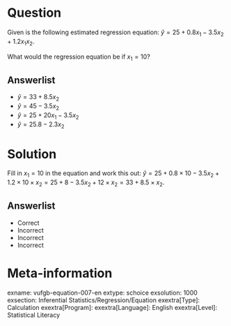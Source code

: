Question
========

Given is the following estimated regression equation: $\hat{y} = 25+0.8x_{1}-3.5x_{2}+1.2x_{1}x_{2}$.

What would the regression equation be if $x_{1} = 10$?
  
Answerlist
----------
* $\hat{y} = 33+8.5x_{2}$
* $\hat{y} = 45-3.5x_{2}$
* $\hat{y} = 25+20x_{1}-3.5x_{2}$
* $\hat{y} = 25.8-2.3x_{2}$

Solution
========

Fill in $x_{1} = 10$ in the equation and work this out: $\hat{y} = 25+0.8 \times 10-3.5x_{2}+1.2 \times 10 \times x_{2} = 25+8-3.5x_{2}+12 \times x_{2} = 33+8.5 \times x_{2}$.

Answerlist
----------
* Correct
* Incorrect
* Incorrect
* Incorrect

Meta-information
================
exname: vufgb-equation-007-en
extype: schoice
exsolution: 1000
exsection: Inferential Statistics/Regression/Equation
exextra[Type]: Calculation
exextra[Program]: 
exextra[Language]: English
exextra[Level]: Statistical Literacy
